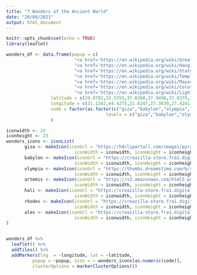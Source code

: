 ```yaml
---
title: "7 Wonders of the Ancient World"
date: "20/08/2021"
output: html_document
---
```


```r
knitr::opts_chunk$set(echo = TRUE)
library(leaflet)
```

```r

wonders_df <- data.frame(popup = c(
                          "<a href='https://en.wikipedia.org/wiki/Great_Pyramid_of_Giza'>Great Pyramid of Giza</a>",
                          "<a href='https://en.wikipedia.org/wiki/Hanging_Gardens_of_Babylon'>Hanging Gardens of Babylon</a>",
                          "<a href='https://en.wikipedia.org/wiki/Statue_of_Zeus_at_Olympia'>Statue of Zeus at Olympia</a>",
                          "<a href='https://en.wikipedia.org/wiki/Temple_of_Artemis'>Temple of Artemis</a>",
                          "<a href='https://en.wikipedia.org/wiki/Mausoleum_at_Halicarnassus'>Mausoleum at Halicarnassus</a>",
                          "<a href='https://en.wikipedia.org/wiki/Colossus_of_Rhodes'>Colossus of Rhodes</a>",
                          "<a href='https://en.wikipedia.org/wiki/Lighthouse_of_Alexandria'>Lighthouse of Alexandria</a>"),
                 latitude = c(29.9792,32.5355,37.6360,37.9496,37.0379,36.4510,31.205753),
                 longitude = c(31.1342,44.4275,21.6247,27.3639,27.4241,28.2258,29.924526),
                 code = factor(as.factor(c("giza","babylon","olympia","artemis","hali","rhodes","alex")),
                                      levels = c("giza","babylon","olympia","artemis","hali","rhodes","alex"))
                 )

iconwidth <- 23
iconheight <- 23
wonders_icons <- iconList(
       giza <- makeIcon(iconUrl = "https://hdclipartall.com/images/pyramid-cliparts-pyramid-clipart-8124_4838.png",
                          iconWidth = iconwidth, iconHeight = iconheight),
       babylon <- makeIcon(iconUrl = "https://creazilla-store.fra1.digitaloceanspaces.com/cliparts/68174/hanging-gardens-of-babylon-clipart-xl.png",
                          iconWidth = iconwidth, iconHeight = iconheight),
       olympia <- makeIcon(iconUrl = "https://thumbs.dreamstime.com/b/statue-zeus-wonders-world-digital-painting-background-illustration-cartoon-style-character-88473797.jpg",
                          iconWidth = iconwidth, iconHeight = iconheight),
       artemis <- makeIcon(iconUrl = "https://s3.amazonaws.com/html5.powershow.com/P1248711732fADhM/data/img0.jpg",
                          iconWidth = iconwidth, iconHeight = iconheight),
       hali <- makeIcon(iconUrl = "https://creazilla-store.fra1.digitaloceanspaces.com/cliparts/68171/mausoleum-at-halicarnassus-clipart-xl.png",
                          iconWidth = iconwidth, iconHeight = iconheight),
       rhodes <- makeIcon(iconUrl = "https://creazilla-store.fra1.digitaloceanspaces.com/cliparts/68172/colossus-of-rhodes-clipart-xl.png",
                          iconWidth = iconwidth, iconHeight = iconheight),
       alex <- makeIcon(iconUrl = "https://creazilla-store.fra1.digitaloceanspaces.com/cliparts/68173/lighthouse-of-alexandria-clipart-xl.png",
                          iconWidth = iconwidth, iconHeight = iconheight)     
)


wonders_df %>%
  leaflet() %>%
  addTiles() %>% 
  addMarkers(lng  = ~longitude, lat = ~latitude,
          popup = ~popup, icon = ~ wonders_icons[as.numeric(code)],
          clusterOptions = markerClusterOptions())



```


